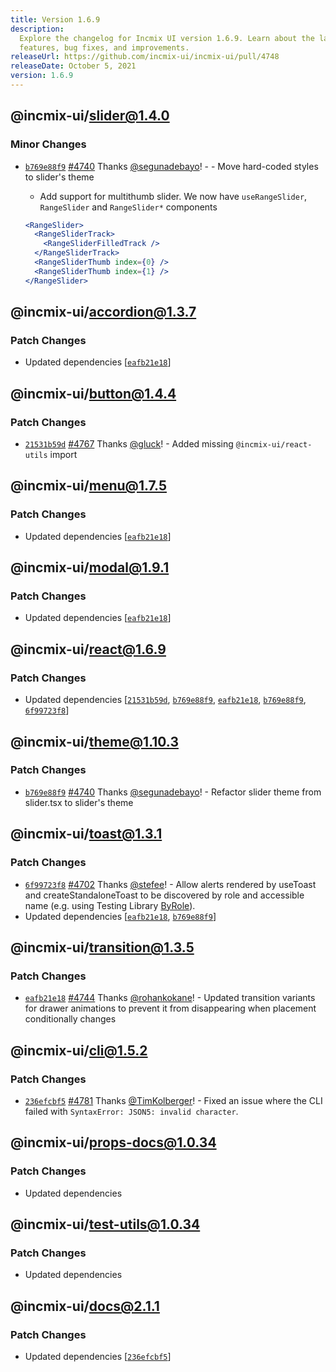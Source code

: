 ```yaml
---
title: Version 1.6.9
description:
  Explore the changelog for Incmix UI version 1.6.9. Learn about the latest
  features, bug fixes, and improvements.
releaseUrl: https://github.com/incmix-ui/incmix-ui/pull/4748
releaseDate: October 5, 2021
version: 1.6.9
---
```


## @incmix-ui/slider@1.4.0

### Minor Changes

- [`b769e88f9`](https://github.com/incmix-ui/incmix-ui/commit/b769e88f977a4e2a8641de57beefd8220bc5dffa)
  [#4740](https://github.com/incmix-ui/incmix-ui/pull/4740) Thanks
  [@segunadebayo](https://github.com/segunadebayo)! - - Move hard-coded styles
  to slider's theme

  - Add support for multithumb slider. We now have `useRangeSlider`,
    `RangeSlider` and `RangeSlider*` components

  ```jsx live=false
  <RangeSlider>
    <RangeSliderTrack>
      <RangeSliderFilledTrack />
    </RangeSliderTrack>
    <RangeSliderThumb index={0} />
    <RangeSliderThumb index={1} />
  </RangeSlider>
  ```

## @incmix-ui/accordion@1.3.7

### Patch Changes

- Updated dependencies
  \[[`eafb21e18`](https://github.com/incmix-ui/incmix-ui/commit/eafb21e1883cf40bfe44e143714d9a480a0cc7da)]

## @incmix-ui/button@1.4.4

### Patch Changes

- [`21531b59d`](https://github.com/incmix-ui/incmix-ui/commit/21531b59dba938be1b4ee9d3a5f43f4e10d3f783)
  [#4767](https://github.com/incmix-ui/incmix-ui/pull/4767) Thanks
  [@gluck](https://github.com/gluck)! - Added missing `@incmix-ui/react-utils`
  import

## @incmix-ui/menu@1.7.5

### Patch Changes

- Updated dependencies
  \[[`eafb21e18`](https://github.com/incmix-ui/incmix-ui/commit/eafb21e1883cf40bfe44e143714d9a480a0cc7da)]

## @incmix-ui/modal@1.9.1

### Patch Changes

- Updated dependencies
  \[[`eafb21e18`](https://github.com/incmix-ui/incmix-ui/commit/eafb21e1883cf40bfe44e143714d9a480a0cc7da)]

## @incmix-ui/react@1.6.9

### Patch Changes

- Updated dependencies
  \[[`21531b59d`](https://github.com/incmix-ui/incmix-ui/commit/21531b59dba938be1b4ee9d3a5f43f4e10d3f783),
  [`b769e88f9`](https://github.com/incmix-ui/incmix-ui/commit/b769e88f977a4e2a8641de57beefd8220bc5dffa),
  [`eafb21e18`](https://github.com/incmix-ui/incmix-ui/commit/eafb21e1883cf40bfe44e143714d9a480a0cc7da),
  [`b769e88f9`](https://github.com/incmix-ui/incmix-ui/commit/b769e88f977a4e2a8641de57beefd8220bc5dffa),
  [`6f99723f8`](https://github.com/incmix-ui/incmix-ui/commit/6f99723f8b2f170978a34bc4da1dc85228ab4512)]

## @incmix-ui/theme@1.10.3

### Patch Changes

- [`b769e88f9`](https://github.com/incmix-ui/incmix-ui/commit/b769e88f977a4e2a8641de57beefd8220bc5dffa)
  [#4740](https://github.com/incmix-ui/incmix-ui/pull/4740) Thanks
  [@segunadebayo](https://github.com/segunadebayo)! - Refactor slider theme from
  slider.tsx to slider's theme

## @incmix-ui/toast@1.3.1

### Patch Changes

- [`6f99723f8`](https://github.com/incmix-ui/incmix-ui/commit/6f99723f8b2f170978a34bc4da1dc85228ab4512)
  [#4702](https://github.com/incmix-ui/incmix-ui/pull/4702) Thanks
  [@stefee](https://github.com/stefee)! - Allow alerts rendered by useToast and
  createStandaloneToast to be discovered by role and accessible name (e.g. using
  Testing Library [ByRole](https://testing-library.com/docs/queries/byrole/)).
- Updated dependencies
  \[[`eafb21e18`](https://github.com/incmix-ui/incmix-ui/commit/eafb21e1883cf40bfe44e143714d9a480a0cc7da),
  [`b769e88f9`](https://github.com/incmix-ui/incmix-ui/commit/b769e88f977a4e2a8641de57beefd8220bc5dffa)]

## @incmix-ui/transition@1.3.5

### Patch Changes

- [`eafb21e18`](https://github.com/incmix-ui/incmix-ui/commit/eafb21e1883cf40bfe44e143714d9a480a0cc7da)
  [#4744](https://github.com/incmix-ui/incmix-ui/pull/4744) Thanks
  [@rohankokane](https://github.com/rohankokane)! - Updated transition variants
  for drawer animations to prevent it from disappearing when placement
  conditionally changes

## @incmix-ui/cli@1.5.2

### Patch Changes

- [`236efcbf5`](https://github.com/incmix-ui/incmix-ui/commit/236efcbf562a966d5a3fcd0a778ee404b379d41d)
  [#4781](https://github.com/incmix-ui/incmix-ui/pull/4781) Thanks
  [@TimKolberger](https://github.com/TimKolberger)! - Fixed an issue where the
  CLI failed with `SyntaxError: JSON5: invalid character`.

## @incmix-ui/props-docs@1.0.34

### Patch Changes

- Updated dependencies

## @incmix-ui/test-utils@1.0.34

### Patch Changes

- Updated dependencies

## @incmix-ui/docs@2.1.1

### Patch Changes

- Updated dependencies
  \[[`236efcbf5`](https://github.com/incmix-ui/incmix-ui/commit/236efcbf562a966d5a3fcd0a778ee404b379d41d)]
